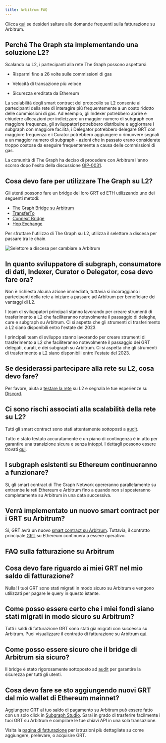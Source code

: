 ```yaml
---
title: Arbitrum FAQ
---
```


Clicca [qui](#billing-on-arbitrum-faqs) se desideri saltare alle domande frequenti sulla fatturazione su Arbitrum.

## Perché The Graph sta implementando una soluzione L2?

Scalando su L2, i partecipanti alla rete The Graph possono aspettarsi:

-   Risparmi fino a 26 volte sulle commissioni di gas

-   Velocità di transazione più veloce

-   Sicurezza ereditata da Ethereum

La scalabilità degli smart contract del protocollo su L2 consente ai partecipanti della rete di interagire più frequentemente a un costo ridotto delle commissioni di gas. Ad esempio, gli Indexer potrebbero aprire e chiudere allocazioni per indicizzare un maggior numero di subgraph con maggiore frequenza, gli sviluppatori potrebbero distribuire e aggiornare i subgraph con maggiore facilità, i Delegator potrebbero delegare GRT con maggiore frequenza e i Curator potrebbero aggiungere o rimuovere segnali a un maggior numero di subgraph - azioni che in passato erano considerate troppo costose da eseguire frequentemente a causa delle commissioni di gas.

La comunità di The Graph ha deciso di procedere con Arbitrum l'anno scorso dopo l'esito della discussione [GIP-0031](https://forum.thegraph.com/t/gip-0031-arbitrum-grt-bridge/3305).

## Cosa devo fare per utilizzare The Graph su L2?

Gli utenti possono fare un bridge dei loro GRT ed ETH utilizzando uno dei seguenti metodi:

-   [The Graph Bridge su Arbitrum](https://bridge.arbitrum.io/?l2ChainId=42161)
-   [TransferTo](https://transferto.xyz/swap)
-   [Connext Bridge](https://bridge.connext.network/)
-   [Hop Exchange](https://app.hop.exchange/#/send?token=ETH)

Per sfruttare l'utilizzo di The Graph su L2, utilizza il selettore a discesa per passare tra le chain.

![Selettore a discesa per cambiare a Arbitrum](/img/arbitrum-screenshot-toggle.png)

## In quanto sviluppatore di subgraph, consumatore di dati, Indexer, Curator o Delegator, cosa devo fare ora?

Non è richiesta alcuna azione immediata, tuttavia si incoraggiano i partecipanti della rete a iniziare a passare ad Arbitrum per beneficiare dei vantaggi di L2.

I team di sviluppatori principali stanno lavorando per creare strumenti di trasferimento a L2 che faciliteranno notevolmente il passaggio di deleghe, cure e subgraph su Arbitrum. Ci si aspetta che gli strumenti di trasferimento a L2 siano disponibili entro l'estate del 2023.

I principali team di sviluppo stanno lavorando per creare strumenti di trasferimento a L2 che faciliteranno notevolmente il passaggio dei GRT delegati, curati, e dei subgraph su Arbitrum. Ci si aspetta che gli strumenti di trasferimento a L2 siano disponibili entro l'estate del 2023.

## Se desiderassi partecipare alla rete su L2, cosa devo fare?

Per favore, aiuta a [testare la rete](https://testnet.thegraph.com/explorer) su L2 e segnala le tue esperienze su [Discord](https://discord.gg/vtvv7FP).

## Ci sono rischi associati alla scalabilità della rete su L2?

Tutti gli smart contract sono stati attentamente sottoposti a [audit](https://github.com/graphprotocol/contracts/blob/dev/audits/OpenZeppelin/2022-07-graph-arbitrum-bridge-audit.pdf).

Tutto è stato testato accuratamente e un piano di contingenza è in atto per garantire una transizione sicura e senza intoppi. I dettagli possono essere trovati [qui](https://forum.thegraph.com/t/gip-0037-the-graph-arbitrum-deployment-with-linear-rewards-minted-in-l2/3551#risks-and-security-considerations-20).

## I subgraph esistenti su Ethereum continueranno a funzionare?

Sì, gli smart contract di The Graph Network opereranno parallelamente su entrambe le reti Ethereum e Arbitrum fino a quando non si sposteranno completamente su Arbitrum in una data successiva.

## Verrà implementato un nuovo smart contract per i GRT su Arbitrum?

Sì, GRT avrà un nuovo [smart contract su Arbitrum](https://arbiscan.io/address/0x9623063377ad1b27544c965ccd7342f7ea7e88c7). Tuttavia, il contratto principale [GRT](https://etherscan.io/token/0xc944e90c64b2c07662a292be6244bdf05cda44a7) su Ethereum continuerà a essere operativo.

## FAQ sulla fatturazione su Arbitrum

## Cosa devo fare riguardo ai miei GRT nel mio saldo di fatturazione?

Nulla! I tuoi GRT sono stati migrati in modo sicuro su Arbitrum e vengono utilizzati per pagare le query in questo istante.

## Come posso essere certo che i miei fondi siano stati migrati in modo sicuro su Arbitrum?

Tutti i saldi di fatturazione GRT sono stati già migrati con successo su Arbitrum. Puoi visualizzare il contratto di fatturazione su Arbitrum [qui](https://arbiscan.io/address/0x1B07D3344188908Fb6DEcEac381f3eE63C48477a).

## Come posso essere sicuro che il bridge di Arbitrum sia sicuro?

Il bridge è stato rigorosamente sottoposto ad [audit](https://code4rena.com/contests/2022-10-the-graph-l2-bridge-contest) per garantire la sicurezza per tutti gli utenti.

## Cosa devo fare se sto aggiungendo nuovi GRT dal mio wallet di Ethereum mainnet?

Aggiungere GRT al tuo saldo di pagamento su Arbitrum può essere fatto con un solo click in [Subgraph Studio](https://thegraph.com/studio/). Sarai in grado di trasferire facilmente i tuoi GRT su Arbitrum e compilare le tue chiavi API in una sola transazione.

Visita la [pagina di fatturazione](https://thegraph.com/docs/en/billing/) per istruzioni più dettagliate su come aggiungere, prelevare, o acquisire GRT.
